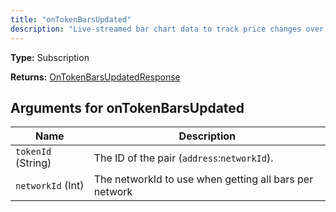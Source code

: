 ```yaml
---
title: "onTokenBarsUpdated"
description: "Live-streamed bar chart data to track price changes over time for a token."
---
```


**Type:** Subscription

**Returns:** [OnTokenBarsUpdatedResponse](/api-reference/types/ontokenbarsupdatedresponse)

## Arguments for onTokenBarsUpdated

| Name | Description |
|------|-------------|
| `tokenId` (String) | The ID of the pair (`address`:`networkId`). |
| `networkId` (Int) | The networkId to use when getting all bars per network |


